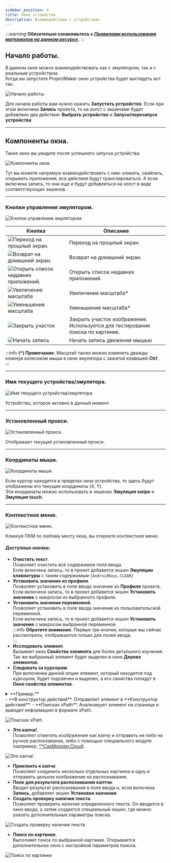 ```yaml
---
sidebar_position: 4
title: Окно устройства
description: Взаимодействие с устройством.
--- 
```

:::warning **Обязательно ознакомьтесь с [*Правилами использования материалов на данном ресурсе*](../../Disclaimer).**
:::
 
## Начало работы.
В данном окне можно взаимодействовать как с эмулятором, так и с реальным устройством.  
Когда вы запустите ProjectMaker окно устройства будет выглядеть вот так:  

![Начало работы.](./assets/DeviceWindow/DeviceWindow_pic1.png)

Для начала работы вам нужно нажать **Запустить устройство**. Если при этом включена **Запись** проекта, то на холст с экшенами будет добавлено два действия: **Выбрать устройство** и **Запуск/перезапуск устройства**.  
_______________________________________________ 
## Компоненты окна.   
Такое окно вы увидите после успешного запуска устройства:  

![Компоненты окна. ](./assets/DeviceWindow/DeviceWindow_pic2.png)

Тут вы можете напрямую взаимодействовать с ним: кликать, свайпать, открывать приложения, все действия будут транслироваться. А если включена запись, то они еще и будут добавляться на холст в виде соответствующих экшенов.  
_______________________________________________ 
### Кнопки управления эмулятором.  
![Кнопки управления эмулятором. ](./assets/DeviceWindow/DeviceWindow_pic3.png)  

| Кнопка      | Описание |
| ----------- | ----------- |
| ![Переход на прошлый экран. ](./assets/DeviceWindow/DeviceWindow_minipic1.png) | Переход на прошлый экран. |
| ![Возврат на домашний экран. ](./assets/DeviceWindow/DeviceWindow_minipic2.png)   | Возврат на домашний экран. |
| ![Открыть список недавних приложений. ](./assets/DeviceWindow/DeviceWindow_minipic3.png)   | Открыть список недавних приложений. |
| ![Увеличение масштаба ](./assets/DeviceWindow/DeviceWindow_minipic4.png)   | Увеличение масштаба*   |
| ![Уменьшение масштаба ](./assets/DeviceWindow/DeviceWindow_minipic5.png)   | Уменьшение масштаба*      |
| ![Закрыть участок ](./assets/DeviceWindow/DeviceWindow_minipic6.png)   | Закрыть участок изображения. Используется для тестирования поиска по картинке.      |
| ![Начать запись ](./assets/DeviceWindow/DeviceWindow_minipic7.png)   | Начать запись движения мышью       |  
:::info **(*) Примечание.**
Масштаб также можно изменить дважды кликнув колесиком мыши в окне эмулятора с зажатой клавишей ***Ctrl***.  
:::  
_______________________________________________ 
### Имя текущего устройства/эмулятора.  
![Имя текущего устройства/эмулятора. ](./assets/DeviceWindow/DeviceWindow_pic4.png)   

Устройство, которое активно в данный момент.  
_______________________________________________ 
### Установленный прокси.  
![Установленный прокси.  ](./assets/DeviceWindow/DeviceWindow_pic5.png)   

Отображает текущий установленный прокси.  
_______________________________________________ 
### Координаты мыши.  
![Координаты мыши. ](./assets/DeviceWindow/DeviceWindow_pic6.png)  

Если курсор находится в пределах окна устройства, то здесь будут отображены его текущие координаты (X, Y).  
Эти координаты можно использовать в экшенах **Эмуляция swipe**  и **Эмуляция touch**. 
_______________________________________________ 
### Контекстное меню.  
![Контекстное меню. ](./assets/DeviceWindow/DeviceWindow_pic7.png)  

Кликнув ПКМ по любому месту окна, вы откроете контекстное меню.  
#### Доступные кнопки:  
- **Очистить текст**.  
Позволяет очистить всё содержимое поля ввода.  
Если включена запись, то в проект добавится экшен **Эмуляции клавиатуры** с таким содержимым `{AndroidKeys.CLEAR}`  
- **Установить значение из профиля**.  
Позволяет установить в поле ввода значение из **Профиля** проекта.  
Если включена запись, то в проект добавится экшен **Установить значение** с макросом из выбранного профиля.  
- **Установить значение переменной**.  
Позволяет установить в поле ввода значение из пользовательской переменной.  
Если включена запись, то в проект добавится экшен **Установить значение** с макросом выбранной переменной.  
:::info **Обратите внимание.**
Первые три кнопки, которые мы сейчас рассмотрели, отображаются только для полей ввода.  
:::  
- **Исследовать элемент**.  
Вызывает окно **Свойства элемента** для более детального изучения. Так же выбранный элемент будет выделен в окне **Дерева элементов**.  
- **Следовать за курсором**.  
При включении данной опции элемент, который находится под курсором, будет подсвечен и выделен, а его свойства попадут в **Окно свойства элементов**.  

<details>
<summary>**Пример.**</summary>
<!--All you need is a blank line-->

    ![Следовать за курсором ](./assets/DeviceWindow/DeviceWindow_pic8.gif)  
</details>     
- **В конструктор действий**.  
Отправляет элемент в **Конструктор действий**.  
- **Поисках xPath**.  
Анализирует элемент на странице и выводит информацию в формате xPath.  

![Поисках xPath ](./assets/DeviceWindow/DeviceWindow_pic9.png)

- **Это капча!**.  
Позволяет отметить изображение как капчу и отправить ее либо на ручное распонзавание, либо с помощью специального модуля (например, [**CapMonster.Cloud](https://capmonster.cloud/)).  

![Это капча! ](./assets/DeviceWindow/DeviceWindow_pic10.png) 

- **Приклеить к капче**.  
Позволяет соединить несколько отдельных картинок в одну и отправить цельное изображение на распознавание.  
- **Поле для результата распознавания каптчи**.  
Вводит результат распознавания в поле ввода и, если включена **Запись**, добавляет экшен **Установки значения**.
- **Создать проверку наличия текста**.  
Позволяет проверить наличие определенного текста. Он вводится в окно ввода, а затем создается специальный экшен, где можно указать дополнительные параметры поиска.  

![Создать проверку наличия текста ](./assets/DeviceWindow/DeviceWindow_pic11.png) 

- **Поиск по картинке**.  
Выполняет поиск по выбранной картинке. Открывается дополнительное окно с настройкой параметров поиска.  

![Поиск по картинке ](./assets/DeviceWindow/DeviceWindow_pic12.png)


 
